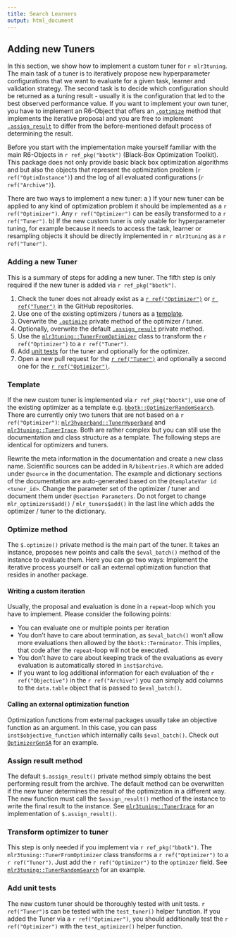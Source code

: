 ```yaml
---
title: Search Learners
output: html_document
---
```



## Adding new Tuners {#extending-tuners}

In this section, we show how to implement a custom tuner for `r mlr3tuning`.
The main task of a tuner is to iteratively propose new hyperparameter configurations that we want to evaluate for a given task, learner and validation strategy.
The second task is to decide which configuration should be returned as a tuning result - usually it is the configuration that led to the best observed performance value.
If you want to implement your own tuner, you have to implement an R6-Object that offers an  [`.optimize`](#tuner-optimize) method that implements the iterative proposal and you are free to implement [`.assign_result`](#tuner-add-result) to differ from the before-mentioned default process of determining the result.

Before you start with the implementation make yourself familiar with the main R6-Objects in `r ref_pkg("bbotk")` (Black-Box Optimization Toolkit).
This package does not only provide basic black box optimization algorithms and but also the objects that represent the optimization problem (`r ref("OptimInstance")`) and the log of all evaluated configurations (`r ref("Archive")`).

There are two ways to implement a new tuner:
a ) If your new tuner can be applied to any kind of optimization problem it should be implemented as a `r ref("Optimizer")`.
Any `r ref("Optimizer")` can be easily transformed to a `r ref("Tuner")`.
b) If the new custom tuner is only usable for hyperparameter tuning, for example because it needs to access the task, learner or resampling objects it should be directly implemented in `r mlr3tuning` as a `r ref("Tuner")`.

### Adding a new Tuner {#extending-tuners-summary}

This is a summary of steps for adding a new tuner.
The fifth step is only required if the new tuner is added via `r ref_pkg("bbotk")`.

1. Check the tuner does not already exist as a [`r ref("Optimizer")`](https://github.com/mlr-org/bbotk/tree/master/R) or [`r ref("Tuner")`](https://github.com/mlr-org/mlr3tuning/tree/master/R) in the GitHub repositories.
1. Use one of the existing optimizers / tuners as a [template](#tuner-template).
1. Overwrite the [`.optimize`](#tuner-optimize) private method of the optimizer / tuner.
1. Optionally, overwrite the default [`.assign_result`](#tuner-add-result) private method.
1. Use the [`mlr3tuning::TunerFromOptimizer`](#tuner-from-optimizer) class to transform the `r ref("Optimizer")` to a `r ref("Tuner")`.
1. Add [unit tests](#tuner-test) for the tuner and optionally for the optimizer.
1. Open a new pull request for the [`r ref("Tuner")`](https://github.com/mlr-org/mlr3tuning/pulls) and optionally a second one for the [`r ref("Optimizer")`](https://github.com/mlr-org/bbotk/pulls).

### Template {#tuner-template}

If the new custom tuner is implemented via `r ref_pkg("bbotk")`, use one of the existing optimizer as a template e.g. [`bbotk::OptimizerRandomSearch`](https://github.com/mlr-org/bbotk/blob/master/R/OptimizerRandomSearch.R). There are currently only two tuners that are not based on a `r ref("Optimizer")`: [`mlr3hyperband::TunerHyperband`](https://github.com/mlr-org/mlr3hyperband/blob/master/R/TunerHyperband.R) and [`mlr3tuning::TunerIrace`](https://github.com/mlr-org/mlr3tuning/blob/master/R/TunerIrace.R). Both are rather complex but you can still use the documentation and class structure as a template. The following steps are identical for optimizers and tuners.

Rewrite the meta information in the documentation and create a new class name.
Scientific sources can be added in `R/bibentries.R` which are added under `@source` in the documentation.
The example and dictionary sections of the documentation are auto-generated based on the `@templateVar id <tuner_id>`.
Change the parameter set of the optimizer / tuner and document them under `@section Parameters`.
Do not forget to change `mlr_optimizers$add()` / `mlr_tuners$add()` in the last line which adds the optimizer / tuner to the dictionary.

### Optimize method {#tuner-optimize}

The `$.optimize()` private method is the main part of the tuner.
It takes an instance, proposes new points and calls the `$eval_batch()` method of the instance to evaluate them.
Here you can go two ways: Implement the iterative process yourself or call an external optimization function that resides in another package.

#### Writing a custom iteration

Usually, the proposal and evaluation is done in a `repeat`-loop which you have to implement.
Please consider the following points:

- You can evaluate one or multiple points per iteration
- You don't have to care about termination, as `$eval_batch()` won't allow more evaluations then allowed by the `bbotk::Terminator`. This implies, that code after the `repeat`-loop will not be executed.
- You don't have to care about keeping track of the evaluations as every evaluation is automatically stored in `inst$archive`.
- If you want to log additional information for each evaluation of the `r ref("Objective")` in the `r ref("Archive")` you can simply add columns to the `data.table` object that is passed to `$eval_batch()`.

#### Calling an external optimization function

Optimization functions from external packages usually take an objective function as an argument.
In this case, you can pass `inst$objective_function` which internally calls `$eval_batch()`.
Check out [`OptimizerGenSA`](https://github.com/mlr-org/bbotk/blob/master/R/OptimizerGenSA.R) for an example.

### Assign result method {#tuner-add-result}

The default `$.assign_result()` private method simply obtains the best performing result from the archive.
The default method can be overwritten if the new tuner determines the result of the optimization in a different way.
The new function must call the `$assign_result()` method of the instance to write the final result to the instance.
See [`mlr3tuning::TunerIrace`](https://github.com/mlr-org/mlr3tuning/blob/master/R/TunerIrace.R) for an implementation of `$.assign_result()`.

### Transform optimizer to tuner {#tuner-from-optimizer}

This step is only needed if you implement via `r ref_pkg("bbotk")`.
The `mlr3tuning::TunerFromOptimizer` class transforms a `r ref("Optimizer")` to a `r ref("Tuner")`.
Just add the `r ref("Optimizer")` to the `optimizer` field.
See [`mlr3tuning::TunerRandomSearch`](https://github.com/mlr-org/mlr3tuning/blob/master/R/TunerRandomSearch.R) for an example.

### Add unit tests {#tuner-test}

The new custom tuner should be thoroughly tested with unit tests.
`r ref("Tuner")`s can be tested with the `test_tuner()` helper function.
If you added the Tuner via a `r ref("Optimizer")`, you should additionally test the `r ref("Optimizer")` with the `test_optimizer()` helper function.
